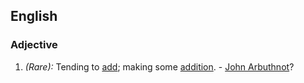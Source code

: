 {{rfd}}

==English==

===Adjective===
#''(Rare):'' Tending to [[add]]; making some [[addition]]. - [[John Arbuthnot]]?